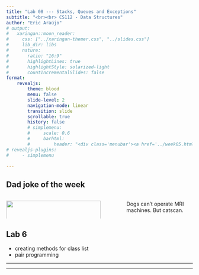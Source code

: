 ```yaml
---
title: "Lab 08 --- Stacks, Queues and Exceptions"
subtitle: "<br><br> CS112 - Data Structures"
author: "Eric Araújo"
# output:
#   xaringan::moon_reader:
#     css: ["../xaringan-themer.css", "../slides.css"]
#     lib_dir: libs
#     nature:
#       ratio: "16:9"
#       highlightLines: true
#       highlightStyle: solarized-light
#       countIncrementalSlides: false
format: 
    revealjs:
        theme: blood
        menu: false
        slide-level: 2
        navigation-mode: linear
        transition: slide
        scrollable: true
        history: false
        # simplemenu:
        #     scale: 0.6
        #     barhtml:
        #         header: "<div class='menubar'><a href='../week05.html'>back</a><ul class='menu'></ul></div>"
# revealjs-plugins:
#     - simplemenu

---
```


## Dad joke of the week

:::: {.columns}

::: {.column width="50%"}

![](imgs/catscan.png){fig-alt="." fig-align="left" width=100%}

:::

::: {.column width="5%"}
<!-- empty column to create gap -->
:::

::: {.column width="35%"}

Dogs can't operate MRI machines. But catscan.

:::

::::



## Lab 6

- creating methods for class list
- pair programming

---
 


--- 

